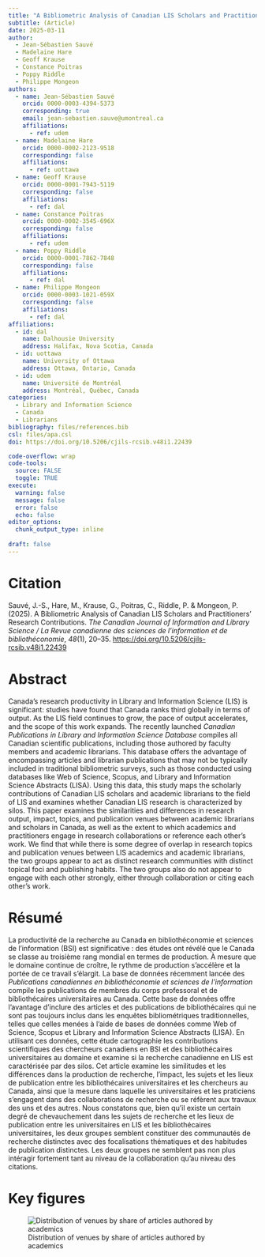 ```yaml
---
title: "A Bibliometric Analysis of Canadian LIS Scholars and Practitioners’ Research Contributions"
subtitle: (Article)
date: 2025-03-11
author:
  - Jean-Sébastien Sauvé
  - Madelaine Hare
  - Geoff Krause
  - Constance Poitras
  - Poppy Riddle
  - Philippe Mongeon
authors:
  - name: Jean-Sébastien Sauvé 
    orcid: 0000-0003-4394-5373
    corresponding: true
    email: jean-sebastien.sauve@umontreal.ca
    affiliations: 
      - ref: udem
  - name: Madelaine Hare
    orcid: 0000-0002-2123-9518
    corresponding: false
    affiliations: 
      - ref: uottawa
  - name: Geoff Krause
    orcid: 0000-0001-7943-5119
    corresponding: false
    affiliations: 
      - ref: dal
  - name: Constance Poitras
    orcid: 0000-0002-3545-696X
    corresponding: false
    affiliations: 
      - ref: udem
  - name: Poppy Riddle
    orcid: 0000-0001-7862-7848
    corresponding: false
    affiliations: 
      - ref: dal
  - name: Philippe Mongeon
    orcid: 0000-0003-1021-059X
    corresponding: false
    affiliations:
      - ref: dal
affiliations:
  - id: dal
    name: Dalhousie University
    address: Halifax, Nova Scotia, Canada
  - id: uottawa
    name: University of Ottawa
    address: Ottawa, Ontario, Canada
  - id: udem
    name: Université de Montréal
    address: Montréal, Québec, Canada
categories: 
  - Library and Information Science
  - Canada
  - Librarians
bibliography: files/references.bib
csl: files/apa.csl
doi: https://doi.org/10.5206/cjils-rcsib.v48i1.22439

code-overflow: wrap
code-tools: 
  source: FALSE
  toggle: TRUE
execute:
  warning: false
  message: false
  error: false
  echo: false
editor_options: 
  chunk_output_type: inline
  
draft: false
---
```


# Citation

Sauvé, J.-S., Hare, M., Krause, G., Poitras, C., Riddle, P. & Mongeon, P. (2025). A Bibliometric Analysis of Canadian LIS Scholars and Practitioners’ Research Contributions. *The Canadian Journal of Information and Library Science / La Revue canadienne des sciences de l’information et de bibliothéconomie*, *48*(1), 20–35. <https://doi.org/10.5206/cjils-rcsib.v48i1.22439>

# Abstract

Canada’s research productivity in Library and Information Science (LIS) is significant: studies have found that Canada ranks third globally in terms of output. As the LIS field continues to grow, the pace of output accelerates, and the scope of this work expands. The recently launched *Canadian Publications in Library and Information Science Database* compiles all Canadian scientific publications, including those authored by faculty members and academic librarians. This database offers the advantage of encompassing articles and librarian publications that may not be typically included in traditional bibliometric surveys, such as those conducted using databases like Web of Science, Scopus, and Library and Information Science Abstracts (LISA). Using this data, this study maps the scholarly contributions of Canadian LIS scholars and academic librarians to the field of LIS and examines whether Canadian LIS research is characterized by silos. This paper examines the similarities and differences in research output, impact, topics, and publication venues between academic librarians and scholars in Canada, as well as the extent to which academics and practitioners engage in research collaborations or reference each other’s work. We find that while there is some degree of overlap in research topics and publication venues between LIS academics and academic librarians, the two groups appear to act as distinct research communities with distinct topical foci and publishing habits. The two groups also do not appear to engage with each other strongly, either through collaboration or citing each other’s work.

# Résumé

La productivité de la recherche au Canada en bibliothéconomie et sciences de l'information (BSI) est significative : des études ont révélé que le Canada se classe au troisième rang mondial en termes de production. À mesure que le domaine continue de croître, le rythme de production s'accélère et la portée de ce travail s'élargit. La base de données récemment lancée des *Publications canadiennes en bibliothéconomie et sciences de l'information* compile les publications de membres du corps professoral et de bibliothécaires universitaires au Canada. Cette base de données offre l'avantage d'inclure des articles et des publications de bibliothécaires qui ne sont pas toujours inclus dans les enquêtes bibliométriques traditionnelles, telles que celles menées à l'aide de bases de données comme Web of Science, Scopus et Library and Information Science Abstracts (LISA). En utilisant ces données, cette étude cartographie les contributions scientifiques des chercheurs canadiens en BSI et des bibliothécaires universitaires au domaine et examine si la recherche canadienne en LIS est caractérisée par des silos. Cet article examine les similitudes et les différences dans la production de recherche, l'impact, les sujets et les lieux de publication entre les bibliothécaires universitaires et les chercheurs au Canada, ainsi que la mesure dans laquelle les universitaires et les praticiens s'engagent dans des collaborations de recherche ou se réfèrent aux travaux des uns et des autres. Nous constatons que, bien qu'il existe un certain degré de chevauchement dans les sujets de recherche et les lieux de publication entre les universitaires en LIS et les bibliothécaires universitaires, les deux groupes semblent constituer des communautés de recherche distinctes avec des focalisations thématiques et des habitudes de publication distinctes. Les deux groupes ne semblent pas non plus intéragir fortement tant au niveau de la collaboration qu'au niveau des citations.

# Key figures

![Distribution of venues by share of articles authored by academics](images/clipboard-2344505572.png){fig-align="center"}
